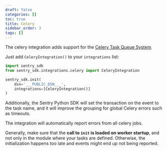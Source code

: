 ```yaml
---
draft: false
categories: []
toc: true
title: Celery
sidebar_order: 3
tags: []
---
```

<!-- WIZARD -->
The celery integration adds support for the [Celery Task Queue System](http://www.celeryproject.org/).

Just add ``CeleryIntegration()`` to your ``integrations`` list:

```python
import sentry_sdk
from sentry_sdk.integrations.celery import CeleryIntegration

sentry_sdk.init(
    dsn='___PUBLIC_DSN___',
    integrations=[CeleryIntegration()]
)
```

Additionally, the Sentry Python SDK will set the transaction on the event to the task name, and it will improve the grouping for global Celery errors such as timeouts.

The integration will automatically report errors from all celery jobs.

<!-- TODO-ADD-VERIFICATION-EXAMPLE -->


Generally, make sure that the **call to `init` is loaded on worker startup**, and not only in the module where your tasks are defined. Otherwise, the initialization happens too late and events might end up not being reported.
